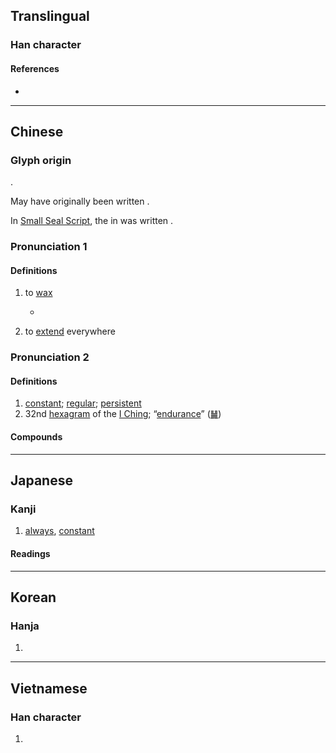 {{also|恒}}
{{character info}}
==Translingual==

===Han character===
{{Han char|rn=61|rad=心|as=06|sn=9|four=91017|canj=PMBM|ids=⿰忄亙}}

====References====
* {{Han ref|kx=0383.250|dkj=10528|dj=0714.010|hdz=42294.160|uh=6046|ud=24646|bh=ABED|bd=44013}}

----

==Chinese==
{{zh-forms|s=恒|t2=恒|alt=𢛢,𠄨,㔰}}

===Glyph origin===
{{Han etym|恒}}
{{Han compound|心|亙|t1=heart|t2=partial moon|c1=s|c2=p|ls=ic|ls2=psc}}.

May have originally been written {{zh-l|*亙}}.

In [[w:Seal script|Small Seal Script]], the {{lang|zh|月}} in {{lang|zh|亙}} was written {{lang|zh|舟}}.

===Pronunciation 1===
{{zh-pron
|m=gèng
|dial=n
|cat=v
}}

====Definitions====
{{zh-hanzi}}

# {{zh-o}} {{lb|zh|of the [[moon]]}} to [[wax]]
#* {{zh-x|如 月 之 '''恆'''，如 日 之 升。|Like the moon '''advancing to the full''',<br>Like the sun ascending the heavens|ref=Shijing}}
# {{zh-o}} to [[extend]] everywhere

===Pronunciation 2===
{{zh-pron
|m=héng
|m-s=
|c=hang4
|c-t=
|g=
|h=pfs=hèn
|j=
|mb=ǎing
|md=hèng
|mn=qz:ân/qz:hn̂g/tw,xm,zz:hêng
|mn_note=ân - vernacular; hn̂g/hêng - literary
|mn-t=hêng5/huêng5/sion5
|w=
|x=
|mc=y
|oc=y
|cat=a,n
}}

====Definitions====
{{zh-hanzi}}

# [[constant]]; [[regular]]; [[persistent]]
# 32nd [[hexagram]] of the [[I Ching]]; “[[endurance]]” ([[䷟]])

====Compounds====
{{zh-der|恆河|恆河沙|恆溫|恆心|恆星|恆春|恆例|恆產|伯利恆|恆久|恆久不渝|恆士|恆定|恆山|恆常|恆情|恆星年|恆星日|恆星月|恆星系|恆星週期|恆春半島|恆春鎮|恆河平原|恆河沙數|恆溫動物|恆溫層|恆等式|恆若不足|恆言|恆言錄|恆量|恆風|恆齒|持之以恆|日升月恆|日月升恆|有恆|永恆|無恆|逾恆|酣歌恆舞|醒世恆言}}

----

==Japanese==
{{ja-kanji forms|恒|恆}}

===Kanji===
{{ja-kanji|rs=心06|shin=恒}}

# [[always]], [[constant]]

====Readings====
{{ja-readings
|goon=ごう
|kanon=こう
|kun=つね-
|nanori=わたる, のぶ, ひさ, ひさし
}}

----

==Korean==

===Hanja===
{{ko-hanja|hangeul=항|eumhun=|rv=hang|mr=hang|y=hang}}

# {{rfdef|ko|sort=心06}}

----

==Vietnamese==

===Han character===
{{vi-readings|reading=hằng|rs=心06}}

# {{rfdef|vi}}
